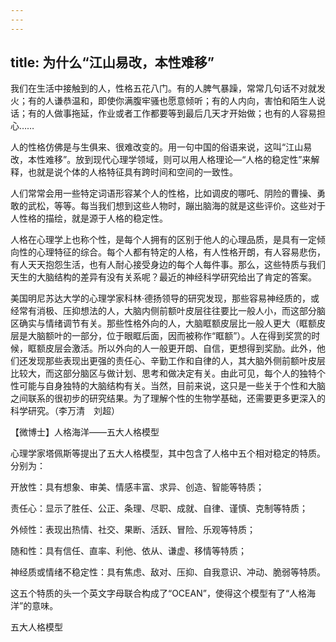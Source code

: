 ```yaml
---
---
---
```

title: 为什么“江山易改，本性难移”
---




我们在生活中接触到的人，性格五花八门。有的人脾气暴躁，常常几句话不对就发火；有的人谦恭温和，即使你满腹牢骚也愿意倾听；有的人内向，害怕和陌生人说话；有的人做事拖延，作业或者工作都要等到最后几天才开始做；也有的人容易担心……

人的性格仿佛是与生俱来、很难改变的。用一句中国的俗语来说，这叫“江山易改，本性难移”。放到现代心理学领域，则可以用人格理论—“人格的稳定性”来解释，也就是说个体的人格特征具有跨时间和空间的一致性。

人们常常会用一些特定词语形容某个人的性格，比如调皮的哪吒、阴险的曹操、勇敢的武松，等等。每当我们想到这些人物时，蹦出脑海的就是这些评价。这些对于人性格的描绘，就是源于人格的稳定性。

人格在心理学上也称个性，是每个人拥有的区别于他人的心理品质，是具有一定倾向性的心理特征的综合。每个人都有特定的人格，有人性格开朗，有人容易悲伤，有人天天抱怨生活，也有人耐心接受身边的每个人每件事。那么，这些特质与我们天生的大脑结构的差异有没有关系呢？最近的神经科学研究给出了肯定的答案。



美国明尼苏达大学的心理学家科林·德扬领导的研究发现，那些容易神经质的，或经常有消极、压抑想法的人，大脑内侧前额叶皮层往往要比一般人小，而这部分脑区确实与情绪调节有关。那些性格外向的人，大脑眶额皮层比一般人更大（眶额皮层是大脑额叶的一部分，位于眼眶后面，因而被称作“眶额”）。人在得到奖赏的时候，眶额皮层会激活。所以外向的人一般更开朗、自信，更想得到奖励。此外，他们还发现那些表现出更强的责任心、辛勤工作和自律的人，其大脑外侧前额叶皮层比较大，而这部分脑区与做计划、思考和做决定有关。由此可见，每个人的独特个性可能与自身独特的大脑结构有关。当然，目前来说，这只是一些关于个性和大脑之间联系的很初步的研究结果。为了理解个性的生物学基础，还需要更多更深入的科学研究。（李万清　刘超）





【微博士】人格海洋——五大人格模型

心理学家塔佩斯等提出了五大人格模型，其中包含了人格中五个相对稳定的特质。分别为：

开放性：具有想象、审美、情感丰富、求异、创造、智能等特质；

责任心：显示了胜任、公正、条理、尽职、成就、自律、谨慎、克制等特质；

外倾性：表现出热情、社交、果断、活跃、冒险、乐观等特质；

随和性：具有信任、直率、利他、依从、谦虚、移情等特质；

神经质或情绪不稳定性：具有焦虑、敌对、压抑、自我意识、冲动、脆弱等特质。

这五个特质的头一个英文字母联合构成了“OCEAN”，使得这个模型有了“人格海洋”的意味。

五大人格模型